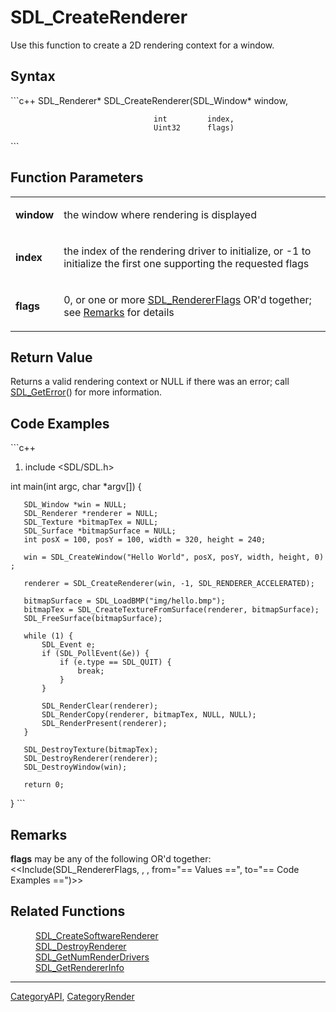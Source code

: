 <!-- pragma section-numbers off -->
<!-- pragma disable-camelcase -->

= SDL_CreateRenderer =
Use this function to create a 2D rendering context for a window.


== Syntax ==
```c++
SDL_Renderer* SDL_CreateRenderer(SDL_Window* window,
                                 int  	     index,
                                 Uint32      flags)
```

== Function Parameters ==
{|
|'''window'''
|the window where rendering is displayed
|-
|'''index'''
|the index of the rendering driver to initialize, or -1 to initialize the first one supporting the requested flags
|-
|'''flags'''
|0, or one or more [[SDL_RendererFlags]] OR'd together; see [[#flags|Remarks]] for details
|}

== Return Value ==
Returns a valid rendering context or NULL if there was an error; call [[SDL_GetError]]() for more information.

== Code Examples ==
```c++
#include <SDL/SDL.h>

int main(int argc, char *argv[]) {
	SDL_Window *win = NULL;
	SDL_Renderer *renderer = NULL;
	SDL_Texture *bitmapTex = NULL;
	SDL_Surface *bitmapSurface = NULL;
	int posX = 100, posY = 100, width = 320, height = 240;

	win = SDL_CreateWindow("Hello World", posX, posY, width, height, 0);

	renderer = SDL_CreateRenderer(win, -1, SDL_RENDERER_ACCELERATED);

	bitmapSurface = SDL_LoadBMP("img/hello.bmp");
	bitmapTex = SDL_CreateTextureFromSurface(renderer, bitmapSurface);
	SDL_FreeSurface(bitmapSurface);

	while (1) {
		SDL_Event e;
		if (SDL_PollEvent(&e)) {
			if (e.type == SDL_QUIT) {
				break;
			}	
		}

		SDL_RenderClear(renderer);
		SDL_RenderCopy(renderer, bitmapTex, NULL, NULL);
		SDL_RenderPresent(renderer);
	}

	SDL_DestroyTexture(bitmapTex);
	SDL_DestroyRenderer(renderer);
	SDL_DestroyWindow(win);

	return 0;
}
```

== Remarks ==
<span id="flags"></span> '''flags''' may be any of the following OR'd together:
<<Include(SDL_RendererFlags, , , from="== Values ==", to="== Code Examples ==")>>

== Related Functions ==
:[[SDL_CreateSoftwareRenderer]]
:[[SDL_DestroyRenderer]]
:[[SDL_GetNumRenderDrivers]]
:[[SDL_GetRendererInfo]]

----
[[CategoryAPI]], [[CategoryRender]]
